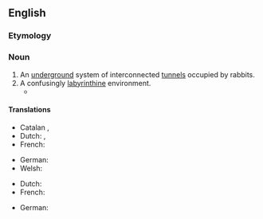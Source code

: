 ==English==

===Etymology===
{{com|en|rabbit|warren|t2=nest or burrow}}

===Noun===
{{en-noun}}

# An [[underground]] system of interconnected [[tunnel]]s occupied by rabbits.
# A confusingly [[labyrinthine]] environment.
#* {{quote-journal|en|date=2020 November 18|author=Mike Brown tells Paul Stephen|title=I wasn't going to let the Mayor down|journal=Rail|page=45|text="Everybody knows the publicly visible areas. But in the basement, which is a '''rabbit warren''' of ageing kit, we need to do something serious. [...]."}}

====Translations====
{{trans-top|An [[underground]] system of interconnected [[tunnel]]s occupied by rabbits}}
* Catalan {{t+|ca|lloriguera|f}}, {{t+|ca|conillera|f}}
* Dutch: {{t+|nl|konijnenpijpen|p}}, {{t|nl|konijnengangen|p}}
* French: {{t+|fr|garenne|f}}
{{trans-mid}}
* German: {{t|de|Gänge des Kaninchenbaus|p}}
* Welsh: {{t|cy|cwningar|m}}
{{trans-bottom}}

{{trans-top|A confusingly labyrinthine environment}}
* Dutch: {{t+|nl|doolhof|n}}
* French: {{t+|fr|labyrinthe|m}}
{{trans-mid}}
* German: {{t+|de|Labyrinth|n}}
{{trans-bottom}}
